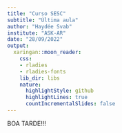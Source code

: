```yaml
---
title: "Curso SESC"
subtitle: "Última aula"
author: "Haydée Svab"
institute: "ASK-AR"
date: "28/09/2022"
output:
  xaringan::moon_reader:
    css:
    - rladies
    - rladies-fonts
    lib_dir: libs
    nature:
      highlightStyle: github
      highlightLines: true
      countIncrementalSlides: false
---
```


BOA TARDE!!!